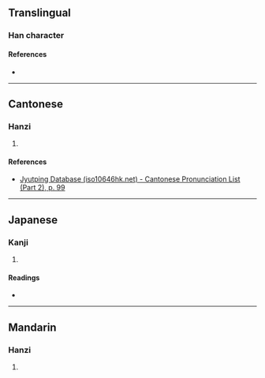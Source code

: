 {{character info}}
==Translingual==

===Han character===
{{Han char|rn=46|rad=山|as=06|sn=9|four=22427|canj=UKB|ids=⿱山有}}

====References====
* {{Han ref|kx=0311.061|dkj=08060|hdz=10769.190|uh=5CDF|ud=23775|bh=CEAD|bd=52909}}

----

==Cantonese==

===Hanzi===
{{yue-hanzi|jyut=[[jau6]]|y=yau6}}

# {{rfdef|yue|sort=山06}}

====References====
* [http://www.iso10646hk.net/jp/document/download.jsp Jyutping Database (iso10646hk.net) - Cantonese Pronunciation List (Part 2), p. 99]

----

==Japanese==

===Kanji===
{{ja-kanji|grade=|rs=山06}}

# {{rfdef|ja|sort=山06}}

====Readings====
* {{ja-readings|on=[[よう]] (yō), [[う]] (u)|kun=}}

----

==Mandarin==

===Hanzi===
{{cmn-hanzi|pin=[[yòu]] ([[you4]])|wg=yu<sup>4</sup>}}

# {{rfdef|cmn|sort=山06}}